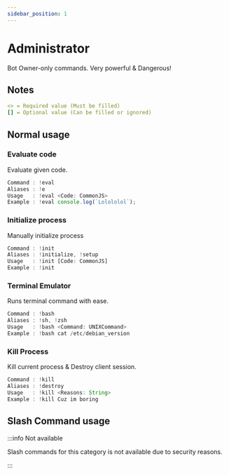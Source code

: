 ```yaml
---
sidebar_position: 1
---
```


# Administrator

Bot Owner-only commands. Very powerful & Dangerous!

## Notes

```yml
<> = Required value (Must be filled)
[] = Optional value (Can be filled or ignored)
```

## Normal usage

### Evaluate code

Evaluate given code.

```jsx
Command : !eval
Aliases : !e
Usage   : !eval <Code: CommonJS>
Example : !eval console.log(`Lolololol`);
```

### Initialize process

Manually initialize process

```jsx
Command : !init
Aliases : !initialize, !setup
Usage   : !init [Code: CommonJS]
Example : !init
```

### Terminal Emulator

Runs terminal command with ease.

```jsx
Command : !bash
Aliases : !sh, !zsh
Usage   : !bash <Command: UNIXCommand>
Example : !bash cat /etc/debian_version
```

### Kill Process

Kill current process & Destroy client session.

```jsx
Command : !kill
Aliases : !destroy
Usage   : !kill <Reasons: String>
Example : !kill Cuz im boring
```

## Slash Command usage

:::info Not available

Slash commands for this category is not available due to security reasons.

:::
